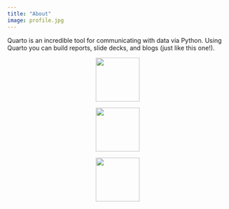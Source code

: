 ```yaml
---
title: "About"
image: profile.jpg
---
```


Quarto is an incredible tool for communicating with data via Python. Using Quarto you can build reports, slide decks, and blogs (just like this one!).


:::: {.column-page}

::: {.grid style="text-align:center"}

::: {.g-col-4 .card .mb-3 .justify-content-center}
<img src='images/icon-python.png' height="100px"/>
:::

::: {.g-col-4 .card .mb-3 .justify-content-center}
<img src='images/icon-jupyter.png' width="100px"/>
:::

::: {.g-col-4 .card .mb-3 .justify-content-center}
<img src='images/icon-quarto.png' width="100px"/>
:::

:::

::::

